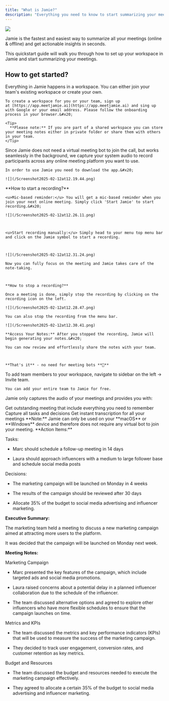 ```yaml
---
title: "What is Jamie?"
description: "Everything you need to know to start summarizing your meetings with Jamie. This quickstart guide will walk you through how to set up your account and start summarize your meetings. "
---
```


![](/Screenshot2025-02-12at11.19.56.png)

Jamie is the fastest and easiest way to summarize all your meetings (online & offline) and get actionable insights in seconds.

This quickstart guide will walk you through how to set up your workspace in Jamie and start summarizing your meetings.

## How to get started?

<AccordionGroup>
  <Accordion title="Create your workspace" defaultOpen={false} icon="plus">
    Everything in Jamie happens in a workspace. You can either join your team's existing workspace or create your own.&#x20;

    To create a workspace for you or your team, sign up at [https://app.meetjamie.ai](https://app.meetjamie.ai) and sing up with Google or your email address. Please follow the onboarding process in your browser.&#x20;

    <Tip>
      **Please note:** If you are part of a shared workspace you can store your meeting notes either in private folder or share them with others in your team.
    </Tip>


  </Accordion>

  <Accordion title="Download Recorder" defaultOpen={false} icon="download">
    Since Jamie does not need a virtual meeting bot to join the call, but works seamlessly in the background, we capture your system audio to record participants across any online meeting platform you want to use.&#x20;

    In order to use Jamie you need to download the app.&#x20;

    ![](/Screenshot2025-02-12at12.19.44.png)
  </Accordion>

  <Accordion title="Summarize your first meeting" defaultOpen={false} icon="play">
    **How to start a recording?**&#x20;

    <u>Mic-based reminder:</u> You will get a mic-based reminder when you join your next online meeting. Simply click 'Start Jamie' to start recording.&#x20;

    ![](/Screenshot2025-02-12at12.26.11.png)



    <u>Start recording manually:</u> Simply head to your menu top menu bar and click on the Jamie symbol to start a recording.



    ![](/Screenshot2025-02-12at12.31.24.png)

    Now you can fully focus on the meeting and Jamie takes care of the note-taking.



    **How to stop a recording?**

    Once a meeting is done, simply stop the recording by clicking on the recording icon on the left.

    ![](/Screenshot2025-02-12at12.28.47.png)

    You can also stop the recording from the menu bar.

    ![](/Screenshot2025-02-12at12.30.41.png)

    **Access Your Notes:** After you stopped the recording, Jamie will begin generating your notes.&#x20;

    You can now review and effortlessly share the notes with your team.



    **That's it** - no need for meeting bots **🎉**
  </Accordion>

  <Accordion title="Invite your team" defaultOpen={false} icon="user-plus">
    To add team members to your workspace, navigate to sidebar on the left → Invite team.&#x20;

    You can add your entire team to Jamie for free.
  </Accordion>
</AccordionGroup>



Jamie only captures the audio of your meetings and provides you with:

<CardGroup cols={3}>
  <Card title="High-Quality Meeting Notes" icon="pen-to-square">
    Get outstanding meeting that include everything you need to remember
  </Card>

  <Card title="Action Items" icon="check">
    Capture all tasks and decisions
  </Card>

  <Card title="Transcript" icon="Text">
    Get instant transcription for all your meetings
  </Card>
</CardGroup>

<Warning>
  **Note:** Jamie can only be used on your **macOS** or **Windows** device and therefore does not require any virtual bot to join your meeting.
</Warning>

<Accordion title="Example Meeting Notes:">
  **Action Items:**

  Tasks:

  * Marc should schedule a follow-up meeting in 14 days

  * Laura should approach influencers with a medium to large follower base and schedule social media posts

  Decisions:

  * The marketing campaign will be launched on Monday in 4 weeks

  * The results of the campaign should be reviewed after 30 days

  * Allocate 35% of the budget to social media advertising and influencer marketing.

  **Executive Summary:**

  The marketing team held a meeting to discuss a new marketing campaign aimed at attracting more users to the platform.

  It was decided that the campaign will be launched on Monday next week.

  **Meeting Notes:**

  Marketing Campaign

  * Marc presented the key features of the campaign, which include targeted ads and social media promotions.

  * Laura raised concerns about a potential delay in a planned influencer collaboration due to the schedule of the influencer.

  * The team discussed alternative options and agreed to explore other influencers who have more flexible schedules to ensure that the campaign launches on time.

  Metrics and KPIs

  * The team discussed the metrics and key performance indicators (KPIs) that will be used to measure the success of the marketing campaign.

  * They decided to track user engagement, conversion rates, and customer retention as key metrics.

  Budget and Resources

  * The team discussed the budget and resources needed to execute the marketing campaign effectively.

  * They agreed to allocate a certain 35% of the budget to social media advertising and influencer marketing.
</Accordion>